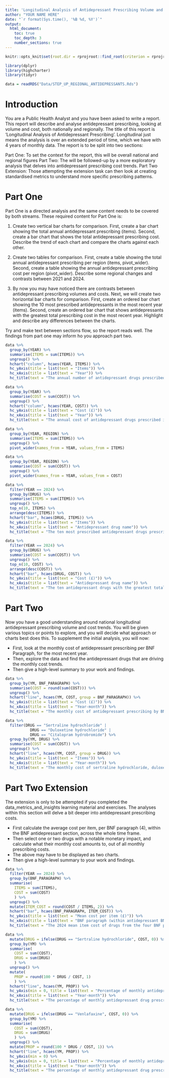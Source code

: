 ```yaml
---
title: 'Longitudinal Analysis of Antidepressant Prescribing Volume and Cost'
author: "YOUR NAME HERE"
date: "`r format(Sys.time(), '%B %d, %Y')`"
output: 
  html_document:
    toc: true 
    toc_depth: 3  
    number_sections: true 
---
```


```r
knitr::opts_knit$set(root.dir = rprojroot::find_root(criterion = rprojroot::is_rstudio_project))
```

```r
library(dplyr)
library(highcharter)
library(tidyr)

data = readRDS("Data/STEP_UP_REGIONAL_ANTIDEPRESSANTS.Rds")
```

# Introduction

You are a Public Health Analyst and you have been asked to write a report.
This report will describe and analyse antidepressant prescribing, looking at volume and cost, both nationally and regionally.
The title of this report is 'Longitudinal Analysis of Antidepressant Prescribing'.
Longitudinal just means the analysis is over an extended period of time, which we have with 4 years of monthly data.
The report is to be split into two sections:

Part One: To set the context for the report, this will be overall national and regional figures 
Part Two: The will be followed-up by a more exploratory analysis that delves into antidepressant prescribing cost trends.
Part Two Extension: Those attempting the extension task can then look at creating standardised metrics to understand more specific prescribing patterns.


# Part One

Part One is a directed analysis and the same content needs to be covered by both streams.
These required content for Part One is: 

1. Create two vertical bar charts for comparison.
   First, create a bar chart showing the total annual antidepressant prescribing  (items).
   Second, create a bar chart that shows the total antidepressant prescribing cost.
   Describe the trend of each chart and compare the charts against each other.
   
2. Create two tables for comparison.
   First, create a table showing the total annual antidepressant prescribing per region (items, pivot_wider).
   Second, create a table showing the annual antidepressant prescribing cost per region (pivot_wider). 
   Describe some regional changes and contrasts between 2021 and 2024.
   
3. By now you may have noticed there are contrasts between antidepressant prescribing volumes and costs.
   Next, we will create two horizontal bar charts for comparison.
   First, create an ordered bar chart showing the 10 most prescribed antidepressants in the most recent year (items).
   Second, create an ordered bar chart that shows antidepressants with the greatest total prescribing cost in the most recent year.
   Highlight and describe any differences between the charts. 
   
Try and make text between sections flow, so the report reads well.
The findings from part one may inform ho you approach part two.

```r
data %>% 
  group_by(YEAR) %>% 
  summarise(ITEMS = sum(ITEMS)) %>% 
  ungroup() %>% 
  hchart("column", hcaes(YEAR, ITEMS)) %>% 
  hc_yAxis(title = list(text = "Items")) %>% 
  hc_xAxis(title = list(text = "Year")) %>% 
  hc_title(text = "The annual number of antidepressant drugs prescribed in England from 2021 to 2024")
```

```r
data %>% 
  group_by(YEAR) %>% 
  summarise(COST = sum(COST)) %>% 
  ungroup() %>% 
  hchart("column", hcaes(YEAR, COST)) %>% 
  hc_yAxis(title = list(text = "Cost (£)")) %>% 
  hc_xAxis(title = list(text = "Year")) %>% 
  hc_title(text = "The annual cost of antidepressant drugs prescribed in England from 2021 to 2024")
```


```r
data %>% 
  group_by(YEAR, REGION) %>% 
  summarise(ITEMS = sum(ITEMS)) %>% 
  ungroup() %>% 
  pivot_wider(names_from = YEAR, values_from = ITEMS) 
```

```r
data %>% 
  group_by(YEAR, REGION) %>% 
  summarise(COST = sum(COST)) %>% 
  ungroup() %>% 
  pivot_wider(names_from = YEAR, values_from = COST) 
```


```r
data %>% 
  filter(YEAR == 2024) %>% 
  group_by(DRUG) %>% 
  summarise(ITEMS = sum(ITEMS)) %>% 
  ungroup() %>% 
  top_n(10, ITEMS) %>%
  arrange(desc(ITEMS)) %>% 
  hchart("bar", hcaes(DRUG, ITEMS)) %>% 
  hc_yAxis(title = list(text = "Items")) %>% 
  hc_xAxis(title = list(text = "Antidepressant drug name")) %>% 
  hc_title(text = "The ten most prescribed antidepressant drugs prescribed in England in 2024")
```

```r
data %>% 
  filter(YEAR == 2024) %>% 
  group_by(DRUG) %>% 
  summarise(COST = sum(COST)) %>% 
  ungroup() %>% 
  top_n(10, COST) %>%
  arrange(desc(COST)) %>% 
  hchart("bar", hcaes(DRUG, COST)) %>% 
  hc_yAxis(title = list(text = "Cost (£)")) %>% 
  hc_xAxis(title = list(text = "Antidepressant drug name")) %>% 
  hc_title(text = "The ten antidepressant drugs with the greatest total prescription cost in England in 2024")
```


# Part Two

Now you have a good understanding around national longitudinal antidepressant prescribing volume and cost trends.
You will be given various topics or points to explore, and you will decide what approach or charts best does this.
To supplement the initial analysis, you will now:

- First, look at the monthly cost of antidepressant prescribing per BNF Paragraph, for the most recent year.
- Then, explore the data and find the antidepressant drugs that are driving the monthly cost trends.
- Then give a high-level summary to your work and findings.

```r
data %>% 
  group_by(YM, BNF_PARAGRAPH) %>% 
  summarise(COST = round(sum(COST))) %>% 
  ungroup() %>% 
  hchart("line", hcaes(YM, COST, group = BNF_PARAGRAPH)) %>% 
  hc_yAxis(title = list(text = "Cost (£)")) %>% 
  hc_xAxis(title = list(text = "Year-month")) %>% 
  hc_title(text = "The monthly cost of antidepressant prescribing by BNF paragraph from January 2021 until December 2024")
```

```r
data %>% 
  filter(DRUG == "Sertraline hydrochloride" | 
           DRUG == "Duloxetine hydrochloride" |
           DRUG == "Citalopram hydrobromide") %>% 
  group_by(YM, DRUG) %>% 
  summarise(COST = sum(COST)) %>% 
  ungroup() %>% 
  hchart("line", hcaes(YM, COST, group = DRUG)) %>% 
  hc_yAxis(title = list(text = "Items")) %>% 
  hc_xAxis(title = list(text = "Year-month")) %>% 
  hc_title(text = "The monthly cost of sertraline hydrochloride, duloxetine hydrochloride and citalopram hydrobromide from January 2021 until December 2024")
```

# Part Two Extension

The extension is only to be attempted if you completed the data_metrics_and_insights learning material and exercises. 
The analyses within this section will delve a bit deeper into antidepressant prescribing costs.

- First calculate the average cost per item, per BNF paragraph (4), within the BNF antidepressant section, across the whole time frame.
- Then select one or two drugs with a notable monetary impact, and calculate what their monthly cost amounts to, out of all monthly prescribing costs.
- The above may have to be displayed as two charts.
- Then give a high-level summary to your work and findings.

```r
data %>% 
  filter(YEAR == 2024) %>% 
  group_by(BNF_PARAGRAPH) %>% 
  summarise(
    ITEMS = sum(ITEMS),
    COST = sum(COST)
    ) %>% 
  ungroup() %>%
  mutate(ITEM_COST = round(COST / ITEMS, 2)) %>% 
  hchart("bar", hcaes(BNF_PARAGRAPH, ITEM_COST)) %>% 
  hc_yAxis(title = list(text = "Mean cost per item (£)")) %>% 
  hc_xAxis(title = list(text = "BNF paragraph (within antidepressant BNF section)")) %>% 
  hc_title(text = "The 2024 mean item cost of drugs from the four BNF paragraphs within the antidepressant drugs BNF section")
```





```r
data %>% 
  mutate(DRUG = ifelse(DRUG == "Sertraline hydrochloride", COST, 0)) %>% 
  group_by(YM) %>% 
  summarise(
    COST = sum(COST),
    DRUG = sum(DRUG)
    ) %>% 
  ungroup() %>% 
  mutate(
    PROP = round(100 * DRUG / COST, 1)
    ) %>% 
  hchart("line", hcaes(YM, PROP)) %>% 
  hc_yAxis(min = 0, title = list(text = "Percentage of monthly antidepressant drug prescribing cost (%)")) %>% 
  hc_xAxis(title = list(text = "Year-month")) %>% 
  hc_title(text = "The percentage of monthly antidepressant drug prescribing costs from sertraline hydlochloride, from January 2021 until Decemeber 2024")
```



```r
data %>% 
  mutate(DRUG = ifelse(DRUG == "Venlafaxine", COST, 0)) %>% 
  group_by(YM) %>% 
  summarise(
    COST = sum(COST),
    DRUG = sum(DRUG)
    ) %>% 
  ungroup() %>% 
  mutate(PROP = round(100 * DRUG / COST, 1)) %>% 
  hchart("line", hcaes(YM, PROP)) %>% 
  hc_yAxis(min = 0) %>% 
  hc_yAxis(min = 0, title = list(text = "Percentage of monthly antidepressant drug prescribing cost (%)")) %>% 
  hc_xAxis(title = list(text = "Year-month")) %>% 
  hc_title(text = "The percentage of monthly antidepressant drug prescribing costs from venlafaxine, from January 2021 until Decemeber 2024")
```

